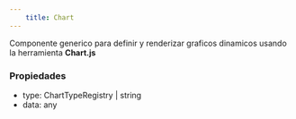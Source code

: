 ```yaml
---
    title: Chart
---
```



Componente generico para definir y renderizar graficos dinamicos usando la herramienta **Chart.js**

### Propiedades

- type: ChartTypeRegistry | string
-  data: any

